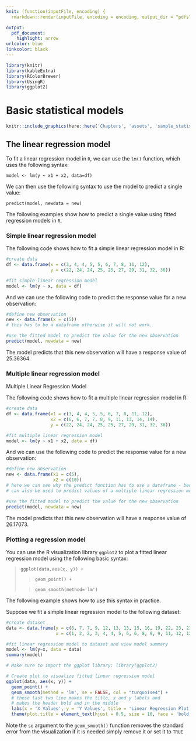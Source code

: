 ```yaml
---
knit: (function(inputFile, encoding) {
  rmarkdown::render(inputFile, encoding = encoding, output_dir = "pdfs") })

output:
  pdf_document:
    highlight: arrow
urlcolor: blue
linkcolor: black
---
```


```r
library(knitr)
library(kableExtra)
library(RColorBrewer)
library(UsingR)
library(ggplot2)
```

# Basic statistical models

```r
knitr::include_graphics(here::here('Chapters', 'assets', 'sample_statistics.png'))
```

## The linear regression model

To fit a linear regression model in `R`, we can use the `lm()` function, which uses the following syntax:

`model <- lm(y ~ x1 + x2, data=df)`

We can then use the following syntax to use the model to predict a single value:

`predict(model, newdata = new)`

The following examples show how to predict a single value using fitted regression models in `R`.

### Simple linear regression model

The following code shows how to fit a simple linear regression model in R:

```r
#create data
df <- data.frame(x = c(3, 4, 4, 5, 5, 6, 7, 8, 11, 12),
                 y = c(22, 24, 24, 25, 25, 27, 29, 31, 32, 36))

#fit simple linear regression model
model <- lm(y ~ x, data = df)
```

And we can use the following code to predict the response value for a new observation:

```r
#define new observation
new <- data.frame(x = c(5))
# this has to be a dataframe otherwise it will not work.

#use the fitted model to predict the value for the new observation
predict(model, newdata = new)
```
The model predicts that this new observation will have a response value of $25.36364$.

### Multiple linear regression model

Multiple Linear Regression Model

The following code shows how to fit a multiple linear regression model in R:

```r
#create data
df <- data.frame(x1 = c(3, 4, 4, 5, 5, 6, 7, 8, 11, 12),
                 x2 = c(6, 6, 7, 7, 8, 9, 11, 13, 14, 14),
                 y = c(22, 24, 24, 25, 25, 27, 29, 31, 32, 36))

#fit multiple linear regression model
model <- lm(y ~ x1 + x2, data = df)
```
And we can use the following code to predict the response value for a new observation:

```r
#define new observation
new <- data.frame(x1 = c(5),
                  x2 = c(10))
# here we can see why the predict function has to use a dataframe - because it
# can also be used to predict values of a multiple linear regression model

#use the fitted model to predict the value for the new observation
predict(model, newdata = new)
```
The model predicts that this new observation will have a response value of $26.17073$.

### Plotting a regression model

You can use the R visualization library `ggplot2` to plot a fitted linear regression model using the following basic syntax:

> `ggplot(data,aes(x, y)) +`
> 
>> `geom_point() +`
>
>>`geom_smooth(method='lm')`

The following example shows how to use this syntax in practice.

Suppose we fit a simple linear regression model to the following dataset:

```r
#create dataset
data <- data.frame(y = c(6, 7, 7, 9, 12, 13, 13, 15, 16, 19, 22, 23, 23, 25, 26),
                   x = c(1, 2, 2, 3, 4, 4, 5, 6, 6, 8, 9, 9, 11, 12, 12))

#fit linear regression model to dataset and view model summary
model <- lm(y~x, data = data)
summary(model)
```

```r
# Make sure to import the ggplot library: library(ggplot2)

# Create plot to visualize fitted linear regression model
ggplot(data, aes(x, y)) +
  geom_point() +
  geom_smooth(method = 'lm', se = FALSE, col = "turquoise4") +
  # these last two line makes the title, x and y labels and
  # makes the header bold and in the middle
  labs(x = 'X Values', y = 'Y Values', title = 'Linear Regression Plot') +
  theme(plot.title = element_text(hjust = 0.5, size = 16, face = 'bold'))
```
Note the `se` argument to the `geom_smooth()` function removes the standard error from the visualization if it is needed simply remove it or set it to `TRUE`